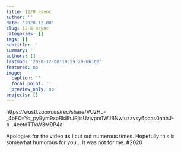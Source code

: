 ```yaml
---
title: 12/8 async
author: ''
date: '2020-12-08'
slug: 12-8-async
categories: []
tags: []
subtitle: ''
summary: ''
authors: []
lastmod: '2020-12-08T19:59:29-06:00'
featured: no
image:
  caption: ''
  focal_point: ''
  preview_only: no
projects: []
---
```


https://wustl.zoom.us/rec/share/VUzHu-_4bFOsYo_py9ym9xoRk8hJRjisUzivpm1WJBNwluzzvsy6ccas0anhJ-b-.4eetdTTxW3M9P4al

Apologies for the video as I cut out numerous times. Hopefully this is somewhat humorous for you... it was not for me. #2020
